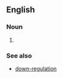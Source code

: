 ==English==

===Noun===
{{en-noun|head=[[up]]-[[regulation]]|-}}

# {{alternative spelling of|upregulation}}

===See also===
* [[down-regulation]]